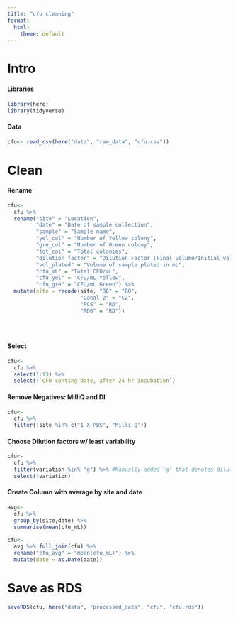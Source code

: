 ```yaml
---
title: "cfu cleaning"
format:
  html:
    theme: default
---
```


# Intro

#### Libraries

```r
library(here)
library(tidyverse)
```

#### Data

```r
cfu<- read_csv(here("data", "raw_data", "cfu.csv"))
```

# Clean

#### Rename

```r
cfu<-
  cfu %>%
  rename("site" = "Location",
         "date" = "Date of sample collection",
         "sample" = "Sample name",
         "yel_col" = "Number of Yellow colony",
         "gre_col" = "Number of Green colony",
         "tot_col" = "Total colonies",
         "dilution_factor" = "Dilution Factor (Final volume/Initial volume)",
         "vol_plated" = "Volume of sample plated in mL",
         "cfu_mL" = "Total CFU/mL",
         "cfu_yel" = "CFU/mL Yellow",
         "cfu_gre" = "CFU/mL Green") %>%
  mutate(site = recode(site, "BO" = "BO",
                       "Canal 2" = "C2",
                       "PCS" = "RD",
                       "RD6" = "RD"))


  
```

#### Select

```r
cfu<-
  cfu %>%
  select(1:13) %>%
  select(!`CFU conting date, after 24 hr incubation`)
```

#### Remove Negatives: MilliQ and DI

```r
cfu<-
  cfu %>%
  filter(!site %in% c("1 X PBS", "Milli Q"))
```

#### Choose Dilution factors w/ least variability

<!--# Need to be careful here. Check with Erin on choosing this. -->

```r
cfu<-
  cfu %>%
  filter(variation %in% "g") %>% #Manually added 'g' that denotes dilution with least variation
  select(!variation)
```

#### Create Column with average by site and date

```r
avg<-
  cfu %>% 
  group_by(site,date) %>% 
  summarise(mean(cfu_mL)) 

cfu<-
  avg %>% full_join(cfu) %>%
  rename("cfu_avg" = "mean(cfu_mL)") %>%
  mutate(date = as.Date(date))
```

# Save as RDS

```r
saveRDS(cfu, here("data", "processed_data", "cfu", "cfu.rds"))
```
